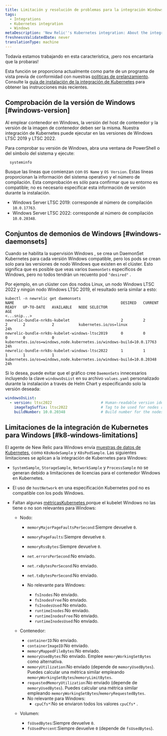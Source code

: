 ```yaml
---
title: Limitación y resolución de problemas para la integración Windows
tags:
  - Integrations
  - Kubernetes integration
  - Windows
metaDescription: 'New Relic''s Kubernetes integration: About the integration on Windows-based nodes'
freshnessValidatedDate: never
translationType: machine
---
```


<Callout title="avance">
  Todavía estamos trabajando en esta característica, ¡pero nos encantaría que la probaras!

  Esta función se proporciona actualmente como parte de un programa de vista previa de conformidad con nuestras [políticas de prelanzamiento](/docs/licenses/license-information/referenced-policies/new-relic-pre-release-policy). Consulte la [guía de instalación de la integración de Kubernetes](/install/kubernetes) para obtener las instrucciones más recientes.
</Callout>

## Comprobación de la versión de Windows [#windows-version]

<Callout variant="important">
  Al emplear contenedor en Windows, la versión del host de contenedor y la versión de la imagen de contenedor deben ser la misma. Nuestra integración de Kubernetes puede ejecutar en las versiones de Windows LTSC 2019 y LTSC 2022.
</Callout>

Para comprobar su versión de Windows, abra una ventana de PowerShell o del símbolo del sistema y ejecute:

```shell
  systeminfo
```

Busque las líneas que comienzan con `OS Name` y `OS Version`. Estas líneas proporcionan la información del sistema operativo y el número de compilación. Esta comprobación es sólo para confirmar que su entorno es compatible; no es necesario especificar esta información de versión durante la instalación.

* Windows Server LTSC 2019: corresponde al número de compilación `10.0.17763`.
* Windows Server LTSC 2022: corresponde al número de compilación `10.0.20348`.

## Conjuntos de demonios de Windows [#windows-daemonsets]

Cuando se habilita la supervisión Windows , se crea un DaemonSet Kubernetes para cada versión Windows compatible, pero los pods se crean solo para las versiones de nodo Windows que existen en el clúster. Esto significa que es posible que veas varios `DaemonSets` específicos de Windows, pero no todos tendrán un recuento pod `"desired"` .

Por ejemplo, en un clúster con dos nodos Linux, un nodo Windows LTSC 2022 y ningún nodo Windows LTSC 2019, el resultado sería similar a esto:

```shell
kubectl -n newrelic get daemonsets
NAME                                                DESIRED   CURRENT   READY   UP-TO-DATE   AVAILABLE   NODE SELECTOR                                                          AGE
<...snip...>
newrelic-bundle-nrk8s-kubelet                       2         2         2       2            2           kubernetes.io/os=linux                                                 24h
newrelic-bundle-nrk8s-kubelet-windows-ltsc2019      0         0         0       0            0           kubernetes.io/os=windows,node.kubernetes.io/windows-build=10.0.17763   24h
newrelic-bundle-nrk8s-kubelet-windows-ltsc2022      1         1         1       1            1           kubernetes.io/os=windows,node.kubernetes.io/windows-build=10.0.20348   24h
```

Si lo desea, puede evitar que el gráfico cree `DaemonSets` innecesarios incluyendo la clave `windowsOsList` en su archivo `values.yaml` personalizado durante la instalación a través de Helm Chart y especificando solo la versión deseada:

```yaml
windowsOsList:
  - version: ltsc2022                      # Human-readable version identifier
    imageTagSuffix: ltsc2022               # Tag to be used for nodes running the windows version above
    buildNumber: 10.0.20348                # Build number for the nodes running the version above. Used as a selector.
```

## Limitaciones de la integración de Kubernetes para Windows [#k8-windows-limitations]

El agente de New Relic para Windows envía [muestras de datos de Kubernetes](/docs/kubernetes-pixie/kubernetes-integration/understand-use-data/find-use-your-kubernetes-data/#event-types), como `K8sNodeSample` y `K8sPodSample`. Las siguientes limitaciones se aplican a la integración de Kubernetes para Windows:

* `SystemSample`, `StorageSample`, `NetworkSample` y `ProcessSample` no se generan debido a limitaciones de licencias para el contenedor Windows en Kubernetes.

* El uso de `hostNetwork` en una especificación Kubernetes pod no es compatible con los pods Windows.

* Faltan algunas [métricasKubernetes ](/docs/integrations/kubernetes-integration/understand-use-data/understand-use-data#metrics)porque el kubelet Windows no las tiene o no son relevantes para Windows:

  * Nodo:

    * `memoryMajorPageFaultsPerSecond`:Siempre devuelve `0`.

    * `memoryPageFaults`:Siempre devuelve `0`.

    * `memoryRssBytes`:Siempre devuelve `0`.

    * `net.errorsPerSecond`:No enviado.

    * `net.rxBytesPerSecond`:No enviado.

    * `net.txBytesPerSecond`:No enviado.

    * No relevante para Windows:

      * `fsInodes`:No enviado.
      * `fsInodesFree`:No enviado.
      * `fsInodesUsed`:No enviado.
      * `runtimeInodes`:No enviado.
      * `runtimeInodesFree`:No enviado.
      * `runtimeInodesUsed`:No enviado.

  * Contenedor:

    * `containerID`:No enviado.
    * `containerImageID`:No enviado.
    * `memoryMappedFileBytes`:No enviado.
    * `memoryUsedBytes`:No enviado. Emplee `memoryWorkingSetBytes` como alternativa.
    * `memoryUtilization`:No enviado (depende de `memoryUsedBytes`). Puedes calcular una métrica similar empleando `memoryWorkingSetBytes`/`memoryLimitBytes`.
    * `requestedMemoryUtilization`:No enviado (depende de `memoryUsedBytes`). Puedes calcular una métrica similar empleando `memoryWorkingSetBytes`/`memoryRequestedBytes`.
    * No relevante para Windows:
      * `cpuCfs*`:No se enviaron todos los valores `cpuCfs*` .

  * Volumen:

    * `fsUsedBytes`:Siempre devuelve `0`.
    * `fsUsedPercent`:Siempre devuelve `0` (depende de `fsUsedBytes`).